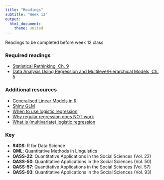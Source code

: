 ```yaml
---
title: "Readings"
subtitle: "Week 12"
output: 
  html_document: 
    theme: united
---
```


Readings to be completed before week 12 class. 

### Required readings

- [Statistical Rethinking, Ch. 9](https://www.jvcasillas.com/ru_teaching/ru_spanish_589/589_01_s2018/readings/files/statistical_rethinking_ch9.pdf)
- [Data Analysis Using Regression and Multileve/Hierarchical Models, Ch. 5](https://www.jvcasillas.com/ru_teaching/ru_spanish_589/589_01_s2018/readings/files/gelman_hill_ch5.pdf)

### Additional resources

- [Generalised Linear Models in R](https://magesblog.com/post/2015-08-04-generalised-linear-models-in-r/)
- [Shiny GLM](https://jvcasill.shinyapps.io/shiny_glm/)
- [When to use logistic regression](http://logisticregressionanalysis.com/33-when-to-use-logistic-regression/)
- [Why regular regression does NOT work](http://logisticregressionanalysis.com/55-why-regular-regression-does-not-work/)
- [What is (multivariate) logistic regression](http://logisticregressionanalysis.com/86-what-is-logistic-regression/)

### Key 

- **R4DS**: R for Data Science
- **QML**: Quantitative Methods in Linguistics
- **QASS-22**: Quantitative Applications in the Social Sciences (Vol. 22)
- **QASS-50**: Quantitative Applications in the Social Sciences (Vol. 50)
- **QASS-57**: Quantitative Applications in the Social Sciences (Vol. 57)
- **QASS-93**: Quantitative Applications in the Social Sciences (Vol. 93)

